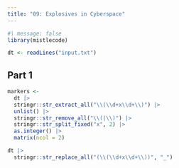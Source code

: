 ```yaml
---
title: "09: Explosives in Cyberspace"
---
```


```r
#| message: false
library(mistlecode)

dt <- readLines("input.txt")
```

## Part 1

```r
markers <-
  dt |>
  stringr::str_extract_all("\\(\\d+x\\d+\\)") |>
  unlist() |>
  stringr::str_remove_all("\\(|\\)") |>
  stringr::str_split_fixed("x", 2) |>
  as.integer() |>
  matrix(ncol = 2)

dt |>
  stringr::str_replace_all("(\\(\\d+x\\d+\\))", "_")
```

